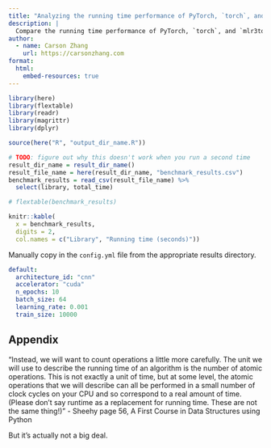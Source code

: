 ```yaml
---
title: "Analyzing the running time performance of PyTorch, `torch`, and `mlr3torch`"
description: |
  Compare the running time performance of PyTorch, `torch`, and `mlr3torch`.
author:
  - name: Carson Zhang
    url: https://carsonzhang.com
format:
  html:
    embed-resources: true
---
```


```r
library(here)
library(flextable)
library(readr)
library(magrittr)
library(dplyr)
```

```r
source(here("R", "output_dir_name.R"))
```

```r
# TODO: figure out why this doesn't work when you run a second time
result_dir_name = result_dir_name()
result_file_name = here(result_dir_name, "benchmark_results.csv")
benchmark_results = read_csv(result_file_name) %>%
  select(library, total_time)
```

```r
# flextable(benchmark_results)

knitr::kable(
  x = benchmark_results,
  digits = 2,
  col.names = c("Library", "Running time (seconds)"))
```

Manually copy in the `config.yml` file from the appropriate results directory.

``` .yaml
default:
  architecture_id: "cnn"
  accelerator: "cuda"
  n_epochs: 10
  batch_size: 64
  learning_rate: 0.001
  train_size: 10000
```

## Appendix

"Instead, we will want to count operations a little more carefully. The unit we will use to describe the running time of an algorithm is the number of atomic operations. This is not exactly a unit of time, but at some level, the atomic operations that we will describe can all be performed in a small number of clock cycles on your CPU and so correspond to a real amount of time. (Please don’t say runtime as a replacement for running time. These are not the same thing!)" - Sheehy page 56, A First Course in Data Structures using Python

But it's actually not a big deal.
